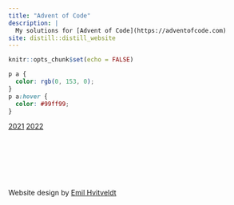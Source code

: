 ```yaml
---
title: "Advent of Code"
description: |
  My solutions for [Advent of Code](https://adventofcode.com)
site: distill::distill_website
---
```


```r
knitr::opts_chunk$set(echo = FALSE)
```

```css
p a {
  color: rgb(0, 153, 0);
}
p a:hover {
  color: #99ff99;
}
```

[2021](2021.html)
[2022](2022.html)

<br>
<br>
<br>
<br>
<br>
<br>
Website design by [Emil Hvitveldt](https://github.com/emilhvitfeldt/rstats-adventofcode)
